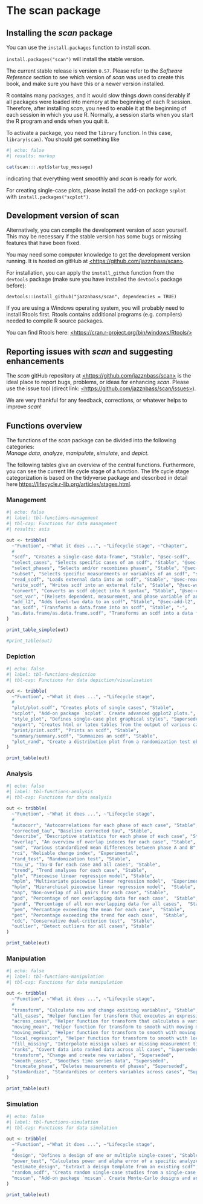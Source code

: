 # The scan package

## Installing the *scan* package

You can use the `install.packages` function to install *scan*.

`install.packages("scan")` will install the stable version.

The current stable release is version `0.57`. Please refer to the *Software Reference* section to see which version of *scan* was used to create this book, and make sure you have this or a newer version installed.

R contains many packages, and it would slow things down considerably if all packages were loaded into memory at the beginning of each R session. Therefore, after installing *scan*, you need to enable it at the beginning of each session in which you use R. Normally, a session starts when you start the R program and ends when you quit it.

To activate a package, you need the `library` function. In this case, `library(scan)`. You should get something like

```r
#| echo: false
#| results: markup

cat(scan:::.opt$startup_message)
```

indicating that everything went smoothly and *scan* is ready for work.

For creating single-case plots, please install the add-on package `scplot` with `install.packages("scplot")`.

## Development version of scan

Alternatively, you can compile the development version of *scan* yourself. This may be necessary if the stable version has some bugs or missing features that have been fixed.

You may need some computer knowledge to get the development version running. It is hosted on gitHub at [\<https://github.com/jazznbass/scan\>](https://github.com/jazznbass/scan){.uri}.

For installation, you can apply the `install_github` function from the `devtools` package (make sure you have installed the `devtools` package before):

`devtools::install_github("jazznbass/scan", dependencies = TRUE)`

If you are using a Windows operating system, you will probably need to install Rtools first. Rtools contains additional programs (e.g. compilers) needed to compile R source packages.

You can find Rtools here: [\<https://cran.r-project.org/bin/windows/Rtools/\>](https://cran.r-project.org/bin/windows/Rtools/){.uri}

## Reporting issues with *scan* and suggesting enhancements

The *scan* gitHub repository at [\<https://github.com/jazznbass/scan\>](https://github.com/jazznbass/scan){.uri} is the ideal place to report bugs, problems, or ideas for enhancing *scan*. Please use the issue tool (direct link: [\<https://github.com/jazznbass/scan/issues\>](https://github.com/jazznbass/scan/issues){.uri}).

We are very thankful for any feedback, corrections, or whatever helps to improve *scan*!

## Functions overview

The functions of the *scan* package can be divided into the following categories:\
*Manage data*, *analyze*, *manipulate*, *simulate*, and *depict*.

The following tables give an overview of the central functions. Furthermore, you can see the current life cycle stage of a function. The life cycle stage categorization is based on the tidyverse package and described in detail here <https://lifecycle.r-lib.org/articles/stages.html>.

### Management

```r
#| echo: false
#| label: tbl-functions-management
#| tbl-cap: Functions for data management
#| results: asis

out <- tribble(
  ~"Function", ~"What it does ...", ~"Lifecycle stage", ~"Chapter",
  #
  "scdf", "Creates a single-case data-frame", "Stable", "@sec-scdf",
  "select_cases", "Selects specific cases of an scdf", "Stable", "@sec-select-cases",
  "select_phases", "Selects and/or recombines phases", "Stable", "@sec-select-phases",
  "subset", "Selects specific measurements or variables of an scdf", "stable", "@sec-subset",
  "read_scdf", "Loads external data into an scdf", "Stable", "@sec-read-scdf",
  "write_scdf", "Writes scdf into an external file", "Stable", "@sec-write-scdf",
  "convert", "Converts an scdf object into R syntax", "Stable", "@sec-convert",
  "set_var", "(Re)sets dependent, measurement, and phase variable of an scdf", "Stable", "-",
  "add_l2", "Adds level-two data to an scdf", "Stable", "@sec-add-l2",
  "as_scdf", "Transforms a data.frame into an scdf", "Stable", "-",
  "as.data.frame/as.data.frame.scdf", "Transforms an scdf into a data frame", "Stable", "-"
)

print_table_simple(out)

#print_table(out)

```

### Depiction

```r
#| echo: false
#| label: tbl-functions-depiction
#| tbl-cap: Functions for data depiction/visualisation

out <- tribble(
  ~"Function", ~"What it does ...", ~"Lifecycle stage",
  #
  "plot/plot.scdf", "Creates plots of single cases", "Stable",
  "scplot", "Add-on package `scplot`. Create advanced ggplot2 plots.", "Stable",
  "style_plot", "Defines single-case plot graphical styles", "Superseded",
  "export", "Creates html or latex tables from the output of various can functions", "Experimental",
  "print/print.scdf", "Prints an scdf", "Stable",
  "summary/summary.scdf", "Summaizes an scdf", "Stable",
  "plot_rand", "Create a distribution plot from a randomization test obejct", "Experimental"
)

print_table(out)

```

### Analysis

```r
#| echo: false
#| label: tbl-functions-analysis
#| tbl-cap: Functions for data analysis

out <- tribble(
  ~"Function", ~"What it does ...", ~"Lifecycle stage",
  #
  "autocorr", "Autocorrelations for each phase of each case", "Stable",
  "corrected_tau", "Baseline corrected tau", "Stable",
  "describe", "Descriptive statistics for each phase of each case", "Stable",
  "overlap", "An overview of overlap indeces for each case", "Stable",
  "smd", "Various standardized mean differences between phase A and B", "Stable",
  "rci", "Reliable change index", "Experimental",
  "rand_test", "Randomization test", "Stable",
  "tau_u", "Tau-U for each case and all cases", "Stable",
  "trend", "Trend analyses for each case", "Stable",
  "plm", "Piecewise linear regression model", "Stable",
  "mplm", "Multivariate piecewise linear regression model",  "Experimental",
  "hplm", "Hierarchical piecewise linear regression model",  "Stable",
  "nap", "Non-overlap of all pairs for each case", "Stable",
  "pnd", "Percentage of non overlapping data for each case",  "Stable",
  "pand", "Percentage of all non overlapping data for all cases",  "Stable",
  "pem", "Percantage exceeding the mean for each case",  "Stable",
  "pet", "Percentage exceeding the trend for each case",  "Stable",
  "cdc", "Conservative dual-criterion test",  "Stable",
  "outlier", "Detect outliers for all cases", "Stable"
)

print_table(out)

```

### Manipulation

```r
#| echo: false
#| label: tbl-functions-manipulation
#| tbl-cap: Functions for data manipulation

out <- tribble(
  ~"Function", ~"What it does ...", ~"Lifecycle stage",
  #
  "transform", "Calculate new and change existing variables", "Stable",
  "all_cases", "Helper function for transform that executes an expression across all cases of an scdf", "Stable",
  "across_cases", "Helper function for transform that calculates a variable for all cases of an scdf", "Stable",
  "moving_mean", "Helper function for transform to smooth with moving means", "Stable",
  "moving_media", "Helper function for transform to smooth with moving medians", "Stable",
  "local_regression", "Helper function for transform to smooth with local regressions", "Stable",
  "fill_missing", "Interpolate missign values or missing measurement times", "Stable",
  "ranks", "Covert data into ranked data across all cases", "Superseded",
  "transform", "Change and create new variabes", "Superseded",
  "smooth_cases", "Smoothes time series data", "Superseded",
  "truncate_phase", "Deletes measurements of phases", "Superseded",
  "standardize", "Standardizes or centers variables across cases", "Superseded"
)

print_table(out)

```

### Simulation

```r
#| echo: false
#| label: tbl-functions-simulation
#| tbl-cap: Functions for data simulation

out <- tribble(
  ~"Function", ~"What it does ...", ~"Lifecycle stage",
  #
  "design", "Defines a design of one or multiple single-cases", "Stable",
  "power_test", "Calculates power and alpha error of a specific analyzes for a specific single-case design", "Stable",
  "estimate_design", "Extraxt a deisgn template from an existing scdf", "Experimental",
  "random_scdf", "Creats random single-case studies from a single-case design", "Stable",
  "mcscan", "Add-on package `mcscan`. Create Monte-Carlo designs and analyses with `scan`", "(Upcoming not yet functioning)"
)

print_table(out)

```
